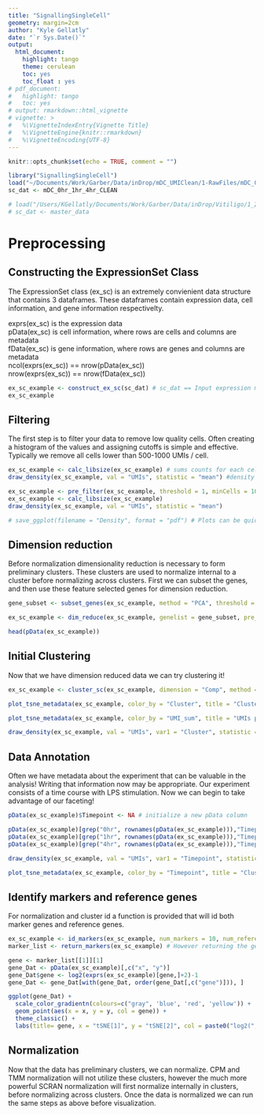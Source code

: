 ```yaml
---
title: "SignallingSingleCell"
geometry: margin=2cm
author: "Kyle Gellatly"
date: "`r Sys.Date()`"
output:
  html_document:
    highlight: tango
    theme: cerulean
    toc: yes
    toc_float : yes
# pdf_document:
#   highlight: tango
#   toc: yes
# output: rmarkdown::html_vignette
# vignette: >
#   %\VignetteIndexEntry{Vignette Title}
#   %\VignetteEngine{knitr::rmarkdown}
#   %\VignetteEncoding{UTF-8}
---
```


```r
knitr::opts_chunk$set(echo = TRUE, comment = "")
```


```r
library("SignallingSingleCell")
load("~/Documents/Work/Garber/Data/inDrop/mDC_UMIClean/1-RawFiles/mDC_0hr_1hr_4hr_CLEAN.Rdata")
sc_dat <- mDC_0hr_1hr_4hr_CLEAN

# load("/Users/KGellatly/Documents/Work/Garber/Data/inDrop/Vitiligo/1_29_18/Vitiligo_1_29_18_1000UMI_MASTER.Rdata")
# sc_dat <- master_data
```

# Preprocessing  

## Constructing the ExpressionSet Class  

The ExpressionSet class (ex_sc) is an extremely convienient data structure that contains 3 dataframes. These dataframes contain expression data, cell information, and gene information respectivelty. 

exprs(ex_sc) is the expression data  
pData(ex_sc) is cell information, where rows are cells and columns are metadata  
fData(ex_sc) is gene information, where rows are genes and columns are metadata  
ncol(exprs(ex_sc)) == nrow(pData(ex_sc))  
nrow(exprs(ex_sc)) == nrow(fData(ex_sc))  

```r
ex_sc_example <- construct_ex_sc(sc_dat) # sc_dat == Input expression matrix
ex_sc_example
```

## Filtering

The first step is to filter your data to remove low quality cells. Often creating a histogram of the values and assigning cutoffs is simple and effective. Typically we remove all cells lower than 500-1000 UMIs / cell.

```r
ex_sc_example <- calc_libsize(ex_sc_example) # sums counts for each cell
draw_density(ex_sc_example, val = "UMIs", statistic = "mean") #density function 

ex_sc_example <- pre_filter(ex_sc_example, threshold = 1, minCells = 10, minUMI = 1010, maxUMI = 10000) # filters cells and genes
ex_sc_example <- calc_libsize(ex_sc_example)
draw_density(ex_sc_example, val = "UMIs", statistic = "mean")  

# save_ggplot(filename = "Density", format = "pdf") # Plots can be quickly and easily saved!
```

## Dimension reduction

Before normalization dimensionality reduction is necessary to form preliminary clusters. These clusters are used to normalize internal to a cluster before normalizing across clusters. First we can subset the genes, and then use these feature selected genes for dimension reduction.

```r
gene_subset <- subset_genes(ex_sc_example, method = "PCA", threshold = 3, minCells = 30, nComp = 10, cutoff = 0.75) # 3 available methods for selecting genes

ex_sc_example <- dim_reduce(ex_sc_example, genelist = gene_subset, pre_reduce = "iPCA", nComp = 15, tSNE_perp = 30, iterations = 500, print_progress=TRUE)  # 3 available methods for dimensionality reduction

head(pData(ex_sc_example))

```

## Initial Clustering

Now that we have dimension reduced data we can try clustering it!

```r
ex_sc_example <- cluster_sc(ex_sc_example, dimension = "Comp", method = "spectral", num_clust = 6) # 2 clustering algorithms can be performed on 2d plots or PCA / ICA components

plot_tsne_metadata(ex_sc_example, color_by = "Cluster", title = "Clusters") # this function is flexible for plotting any metadata onto a 2d tsne mapping

plot_tsne_metadata(ex_sc_example, color_by = "UMI_sum", title = "UMIs per cluster")

draw_density(ex_sc_example, val = "UMIs", var1 = "Cluster", statistic = "mean")

```

## Data Annotation

Often we have metadata about the experiment that can be valuable in the analysis! Writing that information now may be appropriate. Our experiment consists of a time course with LPS stimulation. Now we can begin to take advantage of our faceting!

```r
pData(ex_sc_example)$Timepoint <- NA # initialize a new pData column

pData(ex_sc_example)[grep("0hr", rownames(pData(ex_sc_example))),"Timepoint"] <- "0hr"
pData(ex_sc_example)[grep("1hr", rownames(pData(ex_sc_example))),"Timepoint"] <- "1hr"
pData(ex_sc_example)[grep("4hr", rownames(pData(ex_sc_example))),"Timepoint"] <- "4hr"

draw_density(ex_sc_example, val = "UMIs", var1 = "Timepoint", statistic = "mean")  

plot_tsne_metadata(ex_sc_example, color_by = "Timepoint", title = "Clusters over Time", facet_by = "Cluster", size = 0.2) # Notice that now we are including a facet that will break the tSNE plot into smaller plots, one each for the variable From this we can see that some clusters are forming based on timepoint, while others contain multiple timepoints.

```

## Identify markers and reference genes

For normalization and cluster id a function is provided that will id both marker genes and reference genes.

```r
ex_sc_example <- id_markers(ex_sc_example, num_markers = 10, num_reference = 1000) # This is a quick method to find good markers genes for cell identification. These genes get written to fData()
marker_list <- return_markers(ex_sc_example) # However returning the genes are a list can be helpful

gene <- marker_list[[1]][1]
gene_Dat <- pData(ex_sc_example)[,c("x", "y")]
gene_Dat$gene <- log2(exprs(ex_sc_example)[gene,]+2)-1
gene_Dat <- gene_Dat[with(gene_Dat, order(gene_Dat[,c("gene")])), ]

ggplot(gene_Dat) + 
  scale_color_gradientn(colours=c("gray", 'blue', 'red', 'yellow')) +
  geom_point(aes(x = x, y = y, col = gene)) +
  theme_classic() + 
  labs(title= gene, x = "tSNE[1]", y = "tSNE[2]", col = paste0("log2(", gene, ")"))
```


## Normalization

Now that the data has preliminary clusters, we can normalize. CPM and TMM normalization will not utilize these clusters, however the much more powerful SCRAN normalization will first normalize internally in clusters, before normalizing across clusters. Once the data is normalized we can run the same steps as above before visualization.

```r
```

